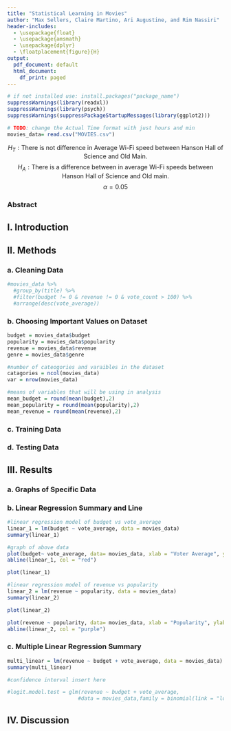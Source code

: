```yaml
---
title: "Statistical Learning in Movies"
author: "Max Sellers, Claire Martino, Ari Augustine, and Rim Nassiri"
header-includes:
  - \usepackage{float}
  - \usepackage{amsmath}
  - \usepackage{dplyr}
  - \floatplacement{figure}{H}
output:
  pdf_document: default
  html_document:
    df_print: paged
---
```


```r
# if not installed use: install.packages("package_name")
suppressWarnings(library(readxl))
suppressWarnings(library(psych))
suppressWarnings(suppressPackageStartupMessages(library(ggplot2)))
```

```r
# TODO: change the Actual Time format with just hours and min
movies_data= read.csv("MOVIES.csv")
```


$$H_T: \textrm{There is not difference in Average Wi-Fi speed between Hanson Hall of Science and Old Main.}$$
$$H_A: \textrm{There is a difference between in average Wi-Fi speeds between Hanson Hall of Science and Old main.}$$
$$\alpha=0.05$$

### Abstract



## I. Introduction

## II. Methods

### a. Cleaning Data
```r
#movies_data %>%
  #group_by(title) %>%
  #filter(budget != 0 & revenue != 0 & vote_count > 100) %>%
  #arrange(desc(vote_average))
```

### b. Choosing Important Values on Dataset
```r
budget = movies_data$budget
popularity = movies_data$popularity
revenue = movies_data$revenue
genre = movies_data$genre

#number of cateogories and varaibles in the dataset
catagories = ncol(movies_data)
var = nrow(movies_data)

#means of variables that will be using in analysis
mean_budget = round(mean(budget),2)
mean_popularity = round(mean(popularity),2)
mean_revenue = round(mean(revenue),2)

```

### c. Training Data

### d. Testing Data

## III. Results

### a. Graphs of Specific Data

### b. Linear Regression Summary and Line
```r
#linear regression model of budget vs vote_average
linear_1 = lm(budget ~ vote_average, data = movies_data)
summary(linear_1)

#graph of above data
plot(budget~ vote_average, data= movies_data, xlab = "Voter Average", ylab = "Budget", main = "Scatterplot of Budget vs Voter Average")
abline(linear_1, col = "red")

plot(linear_1)

#linear regression model of revenue vs popularity
linear_2 = lm(revenue ~ popularity, data = movies_data)
summary(linear_2)

plot(linear_2)

plot(revenue ~ popularity, data= movies_data, xlab = "Popularity", ylab = "Revenue", main = "Scatterplot of Revenue vs Popularity")
abline(linear_2, col = "purple")


```


### c. Multiple Linear Regression Summary
```r
multi_linear = lm(revenue ~ budget + vote_average, data = movies_data)
summary(multi_linear)

#confidence interval insert here 
```
```r
#logit.model.test = glm(revenue ~ budget + vote_average, 
                       #data = movies_data,family = binomial(link = "logit"))
```


## IV. Discussion


